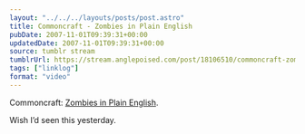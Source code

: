 ```yaml
---
layout: "../../../layouts/posts/post.astro"
title: Commoncraft - Zombies in Plain English
pubDate: 2007-11-01T09:39:31+00:00
updatedDate: 2007-11-01T09:39:31+00:00
source: tumblr stream
tumblrUrl: https://stream.anglepoised.com/post/18106510/commoncraft-zombies-in-plain-english-wish-id
tags: ["linklog"]
format: "video"
---
```



<YouTube id="https://www.youtube.com/watch?v=bVnfyradCPY" />

Commoncraft: [Zombies in Plain English][1].

Wish I&rsquo;d seen this yesterday.

[1]: http://www.commoncraft.com/zombies
